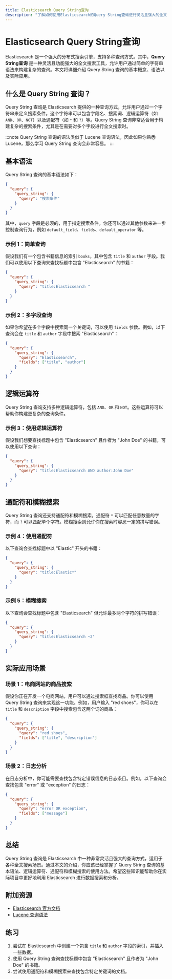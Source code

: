 ```yaml
---
title: Elasticsearch Query String查询
description: "了解如何使用Elasticsearch的Query String查询进行灵活且强大的全文搜索。本文适合初学者，包含详细的解释、代码示例和实际应用场景。"
---
```


# Elasticsearch Query String查询

Elasticsearch 是一个强大的分布式搜索引擎，支持多种查询方式。其中，**Query String查询** 是一种灵活且功能强大的全文搜索工具，允许用户通过简单的字符串语法来构建复杂的查询。本文将详细介绍 Query String 查询的基本概念、语法以及实际应用。

## 什么是 Query String 查询？

Query String 查询是 Elasticsearch 提供的一种查询方式，允许用户通过一个字符串来定义搜索条件。这个字符串可以包含字段名、搜索词、逻辑运算符（如 `AND`、`OR`、`NOT`）以及通配符（如 `*` 和 `?`）等。Query String 查询非常适合用于构建复杂的搜索条件，尤其是在需要对多个字段进行全文搜索时。

:::note
Query String 查询的语法类似于 Lucene 查询语法，因此如果你熟悉 Lucene，那么学习 Query String 查询会非常容易。
:::

## 基本语法

Query String 查询的基本语法如下：

```json
{
  "query": {
    "query_string": {
      "query": "搜索条件"
    }
  }
}
```

其中，`query` 字段是必须的，用于指定搜索条件。你还可以通过其他参数来进一步控制查询行为，例如 `default_field`、`fields`、`default_operator` 等。

### 示例 1：简单查询

假设我们有一个包含书籍信息的索引 `books`，其中包含 `title` 和 `author` 字段。我们可以使用以下查询来查找标题中包含 "Elasticsearch" 的书籍：

```json
{
  "query": {
    "query_string": {
      "query": "title:Elasticsearch "
    }
  }
}
```

### 示例 2：多字段查询

如果你希望在多个字段中搜索同一个关键词，可以使用 `fields` 参数。例如，以下查询会在 `title` 和 `author` 字段中搜索 "Elasticsearch"：

```json
{
  "query": {
    "query_string": {
      "query": "Elasticsearch",
      "fields": ["title", "author"]
    }
  }
}
```

## 逻辑运算符

Query String 查询支持多种逻辑运算符，包括 `AND`、`OR` 和 `NOT`。这些运算符可以帮助你构建更复杂的查询条件。

### 示例 3：使用逻辑运算符

假设我们想要查找标题中包含 "Elasticsearch" 且作者为 "John Doe" 的书籍，可以使用以下查询：

```json
{
  "query": {
    "query_string": {
      "query": "title:Elasticsearch AND author:John Doe"
    }
  }
}
```

## 通配符和模糊搜索

Query String 查询还支持通配符和模糊搜索。通配符 `*` 可以匹配任意数量的字符，而 `?` 可以匹配单个字符。模糊搜索则允许你在搜索时容忍一定的拼写错误。

### 示例 4：使用通配符

以下查询会查找标题中以 "Elastic" 开头的书籍：

```json
{
  "query": {
    "query_string": {
      "query": "title:Elastic*"
    }
  }
}
```

### 示例 5：模糊搜索

以下查询会查找标题中包含 "Elasticsearch" 但允许最多两个字符的拼写错误：

```json
{
  "query": {
    "query_string": {
      "query": "title:Elasticsearch ~2"
    }
  }
}
```

## 实际应用场景

### 场景 1：电商网站的商品搜索

假设你正在开发一个电商网站，用户可以通过搜索框查找商品。你可以使用 Query String 查询来实现这一功能。例如，用户输入 "red shoes"，你可以在 `title` 和 `description` 字段中搜索包含这两个词的商品：

```json
{
  "query": {
    "query_string": {
      "query": "red shoes",
      "fields": ["title", "description"]
    }
  }
}
```

### 场景 2：日志分析

在日志分析中，你可能需要查找包含特定错误信息的日志条目。例如，以下查询会查找包含 "error" 或 "exception" 的日志：

```json
{
  "query": {
    "query_string": {
      "query": "error OR exception",
      "fields": ["message"]
    }
  }
}
```

## 总结

Query String 查询是 Elasticsearch 中一种非常灵活且强大的查询方式，适用于各种全文搜索场景。通过本文的介绍，你应该已经掌握了 Query String 查询的基本语法、逻辑运算符、通配符和模糊搜索的使用方法。希望这些知识能帮助你在实际项目中更好地利用 Elasticsearch 进行数据搜索和分析。

## 附加资源

- [Elasticsearch 官方文档](https://www.elastic.co/guide/en/elasticsearch/reference/current/query-dsl-query-string-query.html)
- [Lucene 查询语法](https://lucene.apache.org/core/9_0_0/queryparser/org/apache/lucene/queryparser/classic/package-summary.html#package.description)

## 练习

1. 尝试在 Elasticsearch 中创建一个包含 `title` 和 `author` 字段的索引，并插入一些数据。
2. 使用 Query String 查询查找标题中包含 "Elasticsearch" 且作者为 "John Doe" 的书籍。
3. 尝试使用通配符和模糊搜索来查找包含特定关键词的文档。
